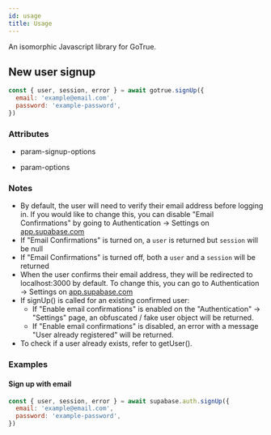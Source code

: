 ```yaml
---
id: usage
title: Usage
---
```


<!-- AUTOGENERATED: DO NOT EDIT DIRECTLY IF THIS IS VERSION "next" -->

An isomorphic Javascript library for GoTrue.



<!-- AUTOGENERATED: DO NOT EDIT DIRECTLY IF THIS IS VERSION "next" -->




## New user signup

```js
const { user, session, error } = await gotrue.signUp({
  email: 'example@email.com',
  password: 'example-password',
})
```


### Attributes


- param-signup-options

- param-options



### Notes

- By default, the user will need to verify their email address before logging in. If you would like to change this, you can disable "Email Confirmations" by going to Authentication -> Settings on [app.supabase.com](https://app.supabase.com)
- If "Email Confirmations" is turned on, a `user` is returned but `session` will be null
- If "Email Confirmations" is turned off, both a `user` and a `session` will be returned
- When the user confirms their email address, they will be redirected to localhost:3000 by default. To change this, you can go to Authentication -> Settings on [app.supabase.com](https://app.supabase.com)
- If signUp() is called for an existing confirmed user:
    - If "Enable email confirmations" is enabled on the "Authentication" -> "Settings" page, an obfuscated / fake user object will be returned.
    - If "Enable email confirmations" is disabled, an error with a message "User already registered" will be returned.
- To check if a user already exists, refer to getUser().


### Examples



#### Sign up with email

```js
const { user, session, error } = await supabase.auth.signUp({
  email: 'example@email.com',
  password: 'example-password',
})
```




